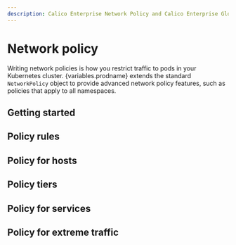 ```yaml
---
description: Calico Enterprise Network Policy and Calico Enterprise Global Network Policy are the fundamental resources to secure workloads and hosts, and to adopt a zero trust security model.
---
```




# Network policy

Writing network policies is how you restrict traffic to pods in your Kubernetes cluster.
{variables.prodname} extends the standard `NetworkPolicy` object to provide advanced network policy features, such as policies that apply to all namespaces.

## Getting started

<DocCardLinkLayout>
  <DocCardLink docId='network-policy/policy-best-practices' />
  <DocCardLink docId='network-policy/beginners/kubernetes-default-deny' />
  <DocCardLink docId='network-policy/beginners/calico-network-policy' />
  <DocCardLink docId='network-policy/networksets' />
  <DocCardLink docId='network-policy/domain-based-policy' />
  <DocCardLink docId='network-policy/recommendations/policy-recommendations' />
</DocCardLinkLayout>


## Policy rules

<DocCardLinkLayout>
  <DocCardLink docId='network-policy/beginners/policy-rules/policy-rules-overview' />
  <DocCardLink docId='network-policy/beginners/policy-rules/namespace-policy' />
  <DocCardLink docId='network-policy/beginners/policy-rules/service-policy' />
  <DocCardLink docId='network-policy/beginners/policy-rules/service-accounts' />
  <DocCardLink docId='network-policy/beginners/policy-rules/external-ips-policy' />
  <DocCardLink docId='network-policy/beginners/policy-rules/icmp-ping' />
</DocCardLinkLayout>

## Policy for hosts

<DocCardLinkLayout>
  <DocCardLink docId='network-policy/hosts/protect-hosts' />
  <DocCardLink docId='network-policy/hosts/kubernetes-nodes' />
  <DocCardLink docId='network-policy/hosts/protect-hosts-tutorial' />
  <DocCardLink docId='network-policy/hosts/host-forwarded-traffic' />
</DocCardLinkLayout>

## Policy tiers

<DocCardLinkLayout>
  <DocCardLink docId='network-policy/policy-tiers/tiered-policy' />
  <DocCardLink docId='network-policy/policy-tiers/allow-tigera' />
  <DocCardLink docId='network-policy/policy-tiers/policy-tutorial-ui' />
  <DocCardLink docId='network-policy/policy-tiers/rbac-tiered-policies' />
</DocCardLinkLayout>

## Policy for services

<DocCardLinkLayout>
  <DocCardLink docId='network-policy/beginners/services/kubernetes-node-ports' />
  <DocCardLink docId='network-policy/beginners/services/services-cluster-ips' />
</DocCardLinkLayout>

## Policy for extreme traffic

<DocCardLinkLayout>
  <DocCardLink docId='network-policy/extreme-traffic/high-connection-workloads' />
  <DocCardLink docId='network-policy/extreme-traffic/defend-dos-attack' />
</DocCardLinkLayout>